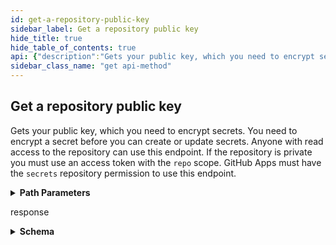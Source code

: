 ```yaml
---
id: get-a-repository-public-key
sidebar_label: Get a repository public key
hide_title: true
hide_table_of_contents: true
api: {"description":"Gets your public key, which you need to encrypt secrets. You need to encrypt a secret before you can create or update secrets. Anyone with read access to the repository can use this endpoint. If the repository is private you must use an access token with the `repo` scope. GitHub Apps must have the `secrets` repository permission to use this endpoint.","externalDocs":{"description":"API method documentation","url":"https://docs.github.com/rest/reference/actions#get-a-repository-public-key"},"operationId":"actions/get-repo-public-key","parameters":[{"in":"path","name":"owner","required":true,"schema":{"type":"string"}},{"in":"path","name":"repo","required":true,"schema":{"type":"string"}}],"responses":{"200":{"content":{"application/json":{"examples":{"default":{"value":{"key":"2Sg8iYjAxxmI2LvUXpJjkYrMxURPc8r+dB7TJyvv1234","key_id":"012345678912345678"}}},"schema":{"description":"The public key used for setting Actions Secrets.","properties":{"created_at":{"example":"2011-01-26T19:01:12.000Z","type":"string"},"id":{"example":2,"type":"integer"},"key":{"description":"The Base64 encoded public key.","example":"hBT5WZEj8ZoOv6TYJsfWq7MxTEQopZO5/IT3ZCVQPzs=","type":"string"},"key_id":{"description":"The identifier for the key.","example":"1234567","type":"string"},"title":{"example":"ssh-rsa AAAAB3NzaC1yc2EAAA","type":"string"},"url":{"example":"https://api.github.com/user/keys/2","type":"string"}},"required":["key_id","key"],"title":"ActionsPublicKey","type":"object"}}},"description":"response"}},"tags":["actions"],"x-github":{"category":"actions","enabledForGitHubApps":true,"githubCloudOnly":false,"previews":[],"subcategory":"secrets"},"method":"get","path":"/repos/{owner}/{repo}/actions/secrets/public-key","servers":[{"url":"https://api.github.com"}],"info":{"contact":{"name":"Support","url":"https://support.github.com/contact"},"description":"GitHub's v3 REST API.","license":{"name":"MIT","url":"https://spdx.org/licenses/MIT"},"termsOfService":"https://docs.github.com/articles/github-terms-of-service","title":"GitHub v3 REST API","version":"1.1.4","x-apisguru-categories":["collaboration","developer_tools"],"x-logo":{"url":"https://twitter.com/github/profile_image?size=original"},"x-origin":[{"format":"openapi","url":"https://raw.githubusercontent.com/github/rest-api-description/main/descriptions/api.github.com/api.github.com.json","version":"3.0"}],"x-providerName":"github.com"},"postman":{"name":"Get a repository public key","description":{"content":"Gets your public key, which you need to encrypt secrets. You need to encrypt a secret before you can create or update secrets. Anyone with read access to the repository can use this endpoint. If the repository is private you must use an access token with the `repo` scope. GitHub Apps must have the `secrets` repository permission to use this endpoint.","type":"text/plain"},"url":{"path":["repos",":owner",":repo","actions","secrets","public-key"],"host":["{{baseUrl}}"],"query":[],"variable":[{"disabled":false,"description":{"content":"(Required) ","type":"text/plain"},"type":"any","value":"","key":"owner"},{"disabled":false,"description":{"content":"(Required) ","type":"text/plain"},"type":"any","value":"","key":"repo"}]},"header":[{"key":"Accept","value":"application/json"}],"method":"GET"}}
sidebar_class_name: "get api-method"
---
```



## Get a repository public key



Gets your public key, which you need to encrypt secrets. You need to encrypt a secret before you can create or update secrets. Anyone with read access to the repository can use this endpoint. If the repository is private you must use an access token with the `repo` scope. GitHub Apps must have the `secrets` repository permission to use this endpoint.

<details style={{"marginBottom":"1rem"}}><summary style={{}}><strong>Path Parameters</strong></summary><div><ul><ParamsItem className={"paramsItem"} param={{"in":"path","name":"owner","required":true,"schema":{"type":"string"}}}></ParamsItem><ParamsItem className={"paramsItem"} param={{"in":"path","name":"repo","required":true,"schema":{"type":"string"}}}></ParamsItem></ul></div></details><div><ApiTabs><TabItem label={"200"} value={"200"}><div>

response

</div><div><details style={{}}><summary style={{"textAlign":"left"}}><strong>Schema</strong></summary><div style={{"textAlign":"left","marginLeft":"1rem"}}></div><ul style={{"marginLeft":"1rem"}}><SchemaItem collapsible={false} name={"created_at"} required={false} schemaDescription={undefined} schemaName={"string"} qualifierMessage={undefined}></SchemaItem><SchemaItem collapsible={false} name={"id"} required={false} schemaDescription={undefined} schemaName={"integer"} qualifierMessage={undefined}></SchemaItem><SchemaItem collapsible={false} name={"key"} required={true} schemaDescription={"The Base64 encoded public key."} schemaName={"string"} qualifierMessage={undefined}></SchemaItem><SchemaItem collapsible={false} name={"key_id"} required={true} schemaDescription={"The identifier for the key."} schemaName={"string"} qualifierMessage={undefined}></SchemaItem><SchemaItem collapsible={false} name={"title"} required={false} schemaDescription={undefined} schemaName={"string"} qualifierMessage={undefined}></SchemaItem><SchemaItem collapsible={false} name={"url"} required={false} schemaDescription={undefined} schemaName={"string"} qualifierMessage={undefined}></SchemaItem></ul></details></div></TabItem></ApiTabs></div>
      
